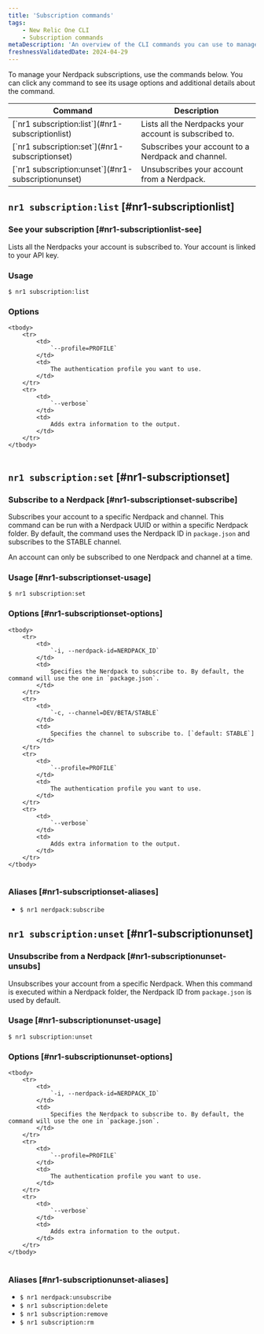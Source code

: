 ```yaml
---
title: 'Subscription commands'
tags:
    - New Relic One CLI
    - Subscription commands
metaDescription: 'An overview of the CLI commands you can use to manage your Nerdpack subscriptions.'
freshnessValidatedDate: 2024-04-29
---
```


To manage your Nerdpack subscriptions, use the commands below. You can click any command to see its usage options and additional details about the command.

<table>
    <thead>
        <tr>
            <th>
                Command
            </th>
            <th>
                Description
            </th>
        </tr>
    </thead>
    <tbody>
        <tr>
            <td>
                [`nr1 subscription:list`](#nr1-subscriptionlist)
            </td>
            <td>
                Lists all the Nerdpacks your account is subscribed to.
            </td>
        </tr>
        <tr>
            <td>
                [`nr1 subscription:set`](#nr1-subscriptionset) 
            </td>
            <td>
                Subscribes your account to a Nerdpack and channel.
            </td>
        </tr>
        <tr>
            <td>
                [`nr1 subscription:unset`](#nr1-subscriptionunset)
            </td>
            <td>
                Unsubscribes your account from a Nerdpack.
            </td>
        </tr>        
    </tbody>
</table>

## `nr1 subscription:list` [#nr1-subscriptionlist]

### See your subscription [#nr1-subscriptionlist-see]

Lists all the Nerdpacks your account is subscribed to. Your account is linked to your API key.

### Usage
`$ nr1 subscription:list` 

### Options

<table>

    <tbody>
        <tr>
            <td>
                `--profile=PROFILE`
            </td>
            <td>
                The authentication profile you want to use.
            </td>
        </tr>
        <tr>
            <td>
                `--verbose`
            </td>
            <td>
                Adds extra information to the output.
            </td>
        </tr>
    </tbody>
</table>



## `nr1 subscription:set` [#nr1-subscriptionset]

### Subscribe to a Nerdpack [#nr1-subscriptionset-subscribe]

Subscribes your account to a specific Nerdpack and channel. This command can be run with a Nerdpack UUID or within a specific Nerdpack folder. By default, the command uses the Nerdpack ID in `package.json` and subscribes to the STABLE channel.

An account can only be subscribed to one Nerdpack and channel at a time. 

### Usage [#nr1-subscriptionset-usage]

`$ nr1 subscription:set` 

### Options [#nr1-subscriptionset-options]


<table>

    <tbody>
        <tr>
            <td>
                `-i, --nerdpack-id=NERDPACK_ID`
            </td>
            <td>
                Specifies the Nerdpack to subscribe to. By default, the command will use the one in `package.json`.
            </td>
        </tr>
        <tr>
            <td>
                `-c, --channel=DEV/BETA/STABLE`
            </td>
            <td>
                Specifies the channel to subscribe to. [`default: STABLE`]
            </td>
        </tr>
        <tr>
            <td>
                `--profile=PROFILE`
            </td>
            <td>
                The authentication profile you want to use.
            </td>
        </tr>
        <tr>
            <td>
                `--verbose` 
            </td>
            <td>
                Adds extra information to the output.
            </td>
        </tr>
    </tbody>
</table>


### Aliases [#nr1-subscriptionset-aliases]

* `$ nr1 nerdpack:subscribe`



## `nr1 subscription:unset` [#nr1-subscriptionunset]

### Unsubscribe from a Nerdpack [#nr1-subscriptionunset-unsubs]

Unsubscribes your account from a specific Nerdpack. When this command is executed within a Nerdpack folder, the Nerdpack ID from `package.json` is used by default.

### Usage [#nr1-subscriptionunset-usage]

`$ nr1 subscription:unset` 

### Options [#nr1-subscriptionunset-options]

<table>

    <tbody>
        <tr>
            <td>
                `-i, --nerdpack-id=NERDPACK_ID`
            </td>
            <td>
                Specifies the Nerdpack to subscribe to. By default, the command will use the one in `package.json`.
            </td>
        </tr>
        <tr>
            <td>
                `--profile=PROFILE`
            </td>
            <td>
                The authentication profile you want to use.
            </td>
        </tr>
        <tr>
            <td>
                `--verbose`
            </td>
            <td>
                Adds extra information to the output.
            </td>
        </tr>
    </tbody>
</table>



### Aliases [#nr1-subscriptionunset-aliases]

* `$ nr1 nerdpack:unsubscribe`
* `$ nr1 subscription:delete`
* `$ nr1 subscription:remove`
* `$ nr1 subscription:rm`

